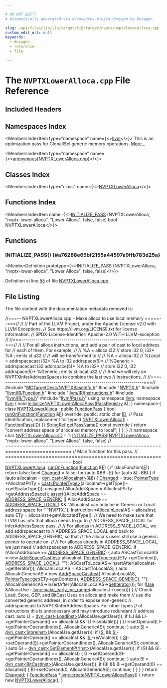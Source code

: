 ```yaml
---

# DO NOT EDIT!
# Automatically generated via docusaurus-plugin-doxygen by Doxygen.

slug: /api/files/lib/lib/target/lib/target/nvptx/nvptxloweralloca-cpp
custom_edit_url: null
keywords:
  - doxygen
  - reference
  - file

---
```





# The `NVPTXLowerAlloca.cpp` File Reference

<DoxygenPage pluginConfig={pluginConfig}>



## Included Headers

<IncludesList>
<IncludesListItem
  filePath="MCTargetDesc/NVPTXBaseInfo.h"
  permalink="/docs/api/files/lib/lib/target/lib/target/nvptx/lib/target/nvptx/mctargetdesc/nvptxbaseinfo-h"
  isLocal="true" />
<IncludesListItem
  filePath="NVPTX.h"
  permalink="/docs/api/files/lib/lib/target/lib/target/nvptx/nvptx-h"
  isLocal="true" />
<IncludesListItem
  filePath="llvm/IR/Function.h"
  permalink="/docs/api/files/include/include/llvm/include/llvm/ir/function-h"
  isLocal="true" />
<IncludesListItem
  filePath="llvm/IR/Instructions.h"
  permalink="/docs/api/files/include/include/llvm/include/llvm/ir/instructions-h"
  isLocal="true" />
<IncludesListItem
  filePath="llvm/IR/Type.h"
  permalink="/docs/api/files/include/include/llvm/include/llvm/ir/type-h"
  isLocal="true" />
<IncludesListItem
  filePath="llvm/Pass.h"
  permalink="/docs/api/files/include/include/llvm/pass-h"
  isLocal="true" />
</IncludesList>

## Namespaces Index

<MembersIndex>

<MembersIndexItem
  type="namespace"
  name={<><a href="/docs/api/namespaces/llvm">llvm</a></>}>
This is an optimization pass for GlobalISel generic memory operations. <a href="/docs/api/namespaces/llvm/#details">More...</a>
</MembersIndexItem>

<MembersIndexItem
  type="namespace"
  name={<><a href="/docs/api/namespaces/anonymous-nvptxloweralloca-cpp-">anonymous&#123;NVPTXLowerAlloca.cpp&#125;</a></>}>
</MembersIndexItem>

</MembersIndex>

## Classes Index

<MembersIndex>

<MembersIndexItem
  type="class"
  name={<><a href="/docs/api/classes/anonymous-namespace-nvptxloweralloca-cpp-/nvptxloweralloca">NVPTXLowerAlloca</a></>}>
</MembersIndexItem>

</MembersIndex>

## Functions Index

<MembersIndex>

<MembersIndexItem
  name={<><a href="#a76288e65bf2155a44597a9ffb783d25a">INITIALIZE&#95;PASS</a> (NVPTXLowerAlloca, &quot;nvptx-lower-alloca&quot;, &quot;Lower Alloca&quot;, false, false) bool NVPTXLowerAlloca</>}>
</MembersIndexItem>

</MembersIndex>


<SectionDefinition>

## Functions

### INITIALIZE&#95;PASS() {#a76288e65bf2155a44597a9ffb783d25a}

<MemberDefinition
  prototype={<>INITIALIZE&#95;PASS (NVPTXLowerAlloca, &quot;nvptx-lower-alloca&quot;, &quot;Lower Alloca&quot;, false, false)</>}>

Definition at line <a href="#l00055">55</a> of file <a href="/docs/api/files/lib/lib/target/lib/target/nvptx/nvptxloweralloca-cpp">NVPTXLowerAlloca.cpp</a>.
</MemberDefinition>

</SectionDefinition>

## File Listing

The file content with the documentation metadata removed is:

<ProgramListing>

<Link id="l00001" /><CodeLine lineNumber="1"><Highlight kind="comment">//===-- NVPTXLowerAlloca.cpp - Make alloca to use local memory =====--===//</Highlight><Highlight kind="normal"></Highlight></CodeLine>
<Link id="l00002" /><CodeLine lineNumber="2"><Highlight kind="normal"></Highlight><Highlight kind="comment">//</Highlight><Highlight kind="normal"></Highlight></CodeLine>
<Link id="l00003" /><CodeLine lineNumber="3"><Highlight kind="normal"></Highlight><Highlight kind="comment">// Part of the LLVM Project, under the Apache License v2.0 with LLVM Exceptions.</Highlight><Highlight kind="normal"></Highlight></CodeLine>
<Link id="l00004" /><CodeLine lineNumber="4"><Highlight kind="normal"></Highlight><Highlight kind="comment">// See https://llvm.org/LICENSE.txt for license information.</Highlight><Highlight kind="normal"></Highlight></CodeLine>
<Link id="l00005" /><CodeLine lineNumber="5"><Highlight kind="normal"></Highlight><Highlight kind="comment">// SPDX-License-Identifier: Apache-2.0 WITH LLVM-exception</Highlight><Highlight kind="normal"></Highlight></CodeLine>
<Link id="l00006" /><CodeLine lineNumber="6"><Highlight kind="normal"></Highlight><Highlight kind="comment">//</Highlight><Highlight kind="normal"></Highlight></CodeLine>
<Link id="l00007" /><CodeLine lineNumber="7"><Highlight kind="normal"></Highlight><Highlight kind="comment">//===----------------------------------------------------------------------===//</Highlight><Highlight kind="normal"></Highlight></CodeLine>
<Link id="l00008" /><CodeLine lineNumber="8"><Highlight kind="normal"></Highlight><Highlight kind="comment">//</Highlight><Highlight kind="normal"></Highlight></CodeLine>
<Link id="l00009" /><CodeLine lineNumber="9"><Highlight kind="normal"></Highlight><Highlight kind="comment">// For all alloca instructions, and add a pair of cast to local address for</Highlight><Highlight kind="normal"></Highlight></CodeLine>
<Link id="l00010" /><CodeLine lineNumber="10"><Highlight kind="normal"></Highlight><Highlight kind="comment">// each of them. For example,</Highlight><Highlight kind="normal"></Highlight></CodeLine>
<Link id="l00011" /><CodeLine lineNumber="11"><Highlight kind="normal"></Highlight><Highlight kind="comment">//</Highlight><Highlight kind="normal"></Highlight></CodeLine>
<Link id="l00012" /><CodeLine lineNumber="12"><Highlight kind="normal"></Highlight><Highlight kind="comment">//   %A = alloca i32</Highlight><Highlight kind="normal"></Highlight></CodeLine>
<Link id="l00013" /><CodeLine lineNumber="13"><Highlight kind="normal"></Highlight><Highlight kind="comment">//   store i32 0, i32&#42; %A ; emits st.u32</Highlight><Highlight kind="normal"></Highlight></CodeLine>
<Link id="l00014" /><CodeLine lineNumber="14"><Highlight kind="normal"></Highlight><Highlight kind="comment">//</Highlight><Highlight kind="normal"></Highlight></CodeLine>
<Link id="l00015" /><CodeLine lineNumber="15"><Highlight kind="normal"></Highlight><Highlight kind="comment">// will be transformed to</Highlight><Highlight kind="normal"></Highlight></CodeLine>
<Link id="l00016" /><CodeLine lineNumber="16"><Highlight kind="normal"></Highlight><Highlight kind="comment">//</Highlight><Highlight kind="normal"></Highlight></CodeLine>
<Link id="l00017" /><CodeLine lineNumber="17"><Highlight kind="normal"></Highlight><Highlight kind="comment">//   %A = alloca i32</Highlight><Highlight kind="normal"></Highlight></CodeLine>
<Link id="l00018" /><CodeLine lineNumber="18"><Highlight kind="normal"></Highlight><Highlight kind="comment">//   %Local = addrspacecast i32&#42; %A to i32 addrspace(5)&#42;</Highlight><Highlight kind="normal"></Highlight></CodeLine>
<Link id="l00019" /><CodeLine lineNumber="19"><Highlight kind="normal"></Highlight><Highlight kind="comment">//   %Generic = addrspacecast i32 addrspace(5)&#42; %A to i32&#42;</Highlight><Highlight kind="normal"></Highlight></CodeLine>
<Link id="l00020" /><CodeLine lineNumber="20"><Highlight kind="normal"></Highlight><Highlight kind="comment">//   store i32 0, i32 addrspace(5)&#42; %Generic ; emits st.local.u32</Highlight><Highlight kind="normal"></Highlight></CodeLine>
<Link id="l00021" /><CodeLine lineNumber="21"><Highlight kind="normal"></Highlight><Highlight kind="comment">//</Highlight><Highlight kind="normal"></Highlight></CodeLine>
<Link id="l00022" /><CodeLine lineNumber="22"><Highlight kind="normal"></Highlight><Highlight kind="comment">// And we will rely on NVPTXInferAddressSpaces to combine the last two</Highlight><Highlight kind="normal"></Highlight></CodeLine>
<Link id="l00023" /><CodeLine lineNumber="23"><Highlight kind="normal"></Highlight><Highlight kind="comment">// instructions.</Highlight><Highlight kind="normal"></Highlight></CodeLine>
<Link id="l00024" /><CodeLine lineNumber="24"><Highlight kind="normal"></Highlight><Highlight kind="comment">//</Highlight><Highlight kind="normal"></Highlight></CodeLine>
<Link id="l00025" /><CodeLine lineNumber="25"><Highlight kind="normal"></Highlight><Highlight kind="comment">//===----------------------------------------------------------------------===//</Highlight><Highlight kind="normal"></Highlight></CodeLine>
<Link id="l00026" /><CodeLine lineNumber="26"><Highlight kind="normal"></Highlight></CodeLine>
<Link id="l00027" /><CodeLine lineNumber="27"><Highlight kind="normal"></Highlight><Highlight kind="preprocessor">#include &quot;<a href="/docs/api/files/lib/lib/target/lib/target/nvptx/lib/target/nvptx/mctargetdesc/nvptxbaseinfo-h">MCTargetDesc/NVPTXBaseInfo.h</a>&quot;</Highlight><Highlight kind="normal"></Highlight></CodeLine>
<Link id="l00028" /><CodeLine lineNumber="28"><Highlight kind="normal"></Highlight><Highlight kind="preprocessor">#include &quot;<a href="/docs/api/files/lib/lib/target/lib/target/nvptx/nvptx-h">NVPTX.h</a>&quot;</Highlight><Highlight kind="normal"></Highlight></CodeLine>
<Link id="l00029" /><CodeLine lineNumber="29"><Highlight kind="normal"></Highlight><Highlight kind="preprocessor">#include &quot;<a href="/docs/api/files/include/include/llvm/include/llvm/ir/function-h">llvm/IR/Function.h</a>&quot;</Highlight><Highlight kind="normal"></Highlight></CodeLine>
<Link id="l00030" /><CodeLine lineNumber="30"><Highlight kind="normal"></Highlight><Highlight kind="preprocessor">#include &quot;<a href="/docs/api/files/include/include/llvm/include/llvm/ir/instructions-h">llvm/IR/Instructions.h</a>&quot;</Highlight><Highlight kind="normal"></Highlight></CodeLine>
<Link id="l00031" /><CodeLine lineNumber="31"><Highlight kind="normal"></Highlight><Highlight kind="preprocessor">#include &quot;<a href="/docs/api/files/include/include/llvm/include/llvm/ir/type-h">llvm/IR/Type.h</a>&quot;</Highlight><Highlight kind="normal"></Highlight></CodeLine>
<Link id="l00032" /><CodeLine lineNumber="32"><Highlight kind="normal"></Highlight><Highlight kind="preprocessor">#include &quot;<a href="/docs/api/files/include/include/llvm/pass-h">llvm/Pass.h</a>&quot;</Highlight><Highlight kind="normal"></Highlight></CodeLine>
<Link id="l00033" /><CodeLine lineNumber="33"><Highlight kind="normal"></Highlight></CodeLine>
<Link id="l00034" /><CodeLine lineNumber="34"><Highlight kind="normal"></Highlight><Highlight kind="keyword">using namespace </Highlight><Highlight kind="normal"><a href="/docs/api/namespaces/llvm">llvm</a>;</Highlight></CodeLine>
<Link id="l00035" /><CodeLine lineNumber="35"><Highlight kind="normal"></Highlight></CodeLine>
<Link id="l00036" /><CodeLine lineNumber="36"><Highlight kind="normal"></Highlight><Highlight kind="keyword">namespace </Highlight><Highlight kind="normal"><a href="/docs/api/namespaces/llvm">llvm</a> &#123;</Highlight></CodeLine>
<Link id="l00037" /><CodeLine lineNumber="37" lineLink="/docs/api/namespaces/llvm/#a0804f543b0bff508b640c8dbc4a335fe"><Highlight kind="normal"></Highlight><Highlight kind="keywordtype">void</Highlight><Highlight kind="normal"> <a href="/docs/api/namespaces/llvm/#a0804f543b0bff508b640c8dbc4a335fe">initializeNVPTXLowerAllocaPass</a>(<a href="/docs/api/classes/llvm/passregistry">PassRegistry</a> &amp;);</Highlight></CodeLine>
<Link id="l00038" /><CodeLine lineNumber="38"><Highlight kind="normal">&#125;</Highlight></CodeLine>
<Link id="l00039" /><CodeLine lineNumber="39"><Highlight kind="normal"></Highlight></CodeLine>
<Link id="l00040" /><CodeLine lineNumber="40" lineLink="/docs/api/namespaces/anonymous-nvptxloweralloca-cpp-"><Highlight kind="normal"></Highlight><Highlight kind="keyword">namespace </Highlight><Highlight kind="normal">&#123;</Highlight></CodeLine>
<Link id="l00041" /><CodeLine lineNumber="41" lineLink="/docs/api/classes/anonymous-namespace-nvptxloweralloca-cpp-/nvptxloweralloca"><Highlight kind="normal"></Highlight><Highlight kind="keyword">class </Highlight><Highlight kind="normal"><a href="/docs/api/classes/anonymous-namespace-nvptxloweralloca-cpp-/nvptxloweralloca/#aa12e42384f768a14ae202c0285914a4f">NVPTXLowerAlloca</a> : </Highlight><Highlight kind="keyword">public</Highlight><Highlight kind="normal"> <a href="/docs/api/classes/llvm/functionpass/#a7691d83e3561f781cae4ce4a01bdfa93">FunctionPass</a> &#123;</Highlight></CodeLine>
<Link id="l00042" /><CodeLine lineNumber="42"><Highlight kind="normal">  </Highlight><Highlight kind="keywordtype">bool</Highlight><Highlight kind="normal"> <a href="/docs/api/files/lib/lib/transforms/lib/transforms/utils/entryexitinstrumenter-cpp/#a3985f1f39349428d17f0d2b81ebc6349">runOnFunction</a>(<a href="/docs/api/classes/llvm/function">Function</a> &amp;<a href="/docs/api/files/lib/lib/support/md5-cpp/#a96d73bbd7af15cb1fc38c3f4a3bd82e9">F</a>) </Highlight><Highlight kind="keyword">override</Highlight><Highlight kind="normal">;</Highlight></CodeLine>
<Link id="l00043" /><CodeLine lineNumber="43"><Highlight kind="normal"></Highlight></CodeLine>
<Link id="l00044" /><CodeLine lineNumber="44"><Highlight kind="normal"></Highlight><Highlight kind="keyword">public</Highlight><Highlight kind="normal">:</Highlight></CodeLine>
<Link id="l00045" /><CodeLine lineNumber="45" lineLink="/docs/api/classes/anonymous-namespace-nvptxloweralloca-cpp-/nvptxloweralloca/#aa07bef6a4df0a35da4df8211ffe963a8"><Highlight kind="normal">  </Highlight><Highlight kind="keyword">static</Highlight><Highlight kind="normal"> </Highlight><Highlight kind="keywordtype">char</Highlight><Highlight kind="normal"> <a href="/docs/api/classes/anonymous-namespace-nvptxloweralloca-cpp-/nvptxloweralloca/#aa07bef6a4df0a35da4df8211ffe963a8">ID</a>; </Highlight><Highlight kind="comment">// Pass identification, replacement for typeid</Highlight><Highlight kind="normal"></Highlight></CodeLine>
<Link id="l00046" /><CodeLine lineNumber="46" lineLink="/docs/api/classes/anonymous-namespace-nvptxloweralloca-cpp-/nvptxloweralloca/#aa12e42384f768a14ae202c0285914a4f"><Highlight kind="normal">  <a href="/docs/api/classes/anonymous-namespace-nvptxloweralloca-cpp-/nvptxloweralloca/#aa12e42384f768a14ae202c0285914a4f">NVPTXLowerAlloca</a>() : <a href="/docs/api/classes/llvm/functionpass/#a7691d83e3561f781cae4ce4a01bdfa93">FunctionPass</a>(<a href="/docs/api/classes/anonymous-namespace-nvptxloweralloca-cpp-/nvptxloweralloca/#aa07bef6a4df0a35da4df8211ffe963a8">ID</a>) &#123;&#125;</Highlight></CodeLine>
<Link id="l00047" /><CodeLine lineNumber="47" lineLink="/docs/api/classes/anonymous-namespace-nvptxloweralloca-cpp-/nvptxloweralloca/#a53b855d0caffa1ff76b60301db0b9d62"><Highlight kind="normal">  <a href="/docs/api/classes/llvm/stringref">StringRef</a> <a href="/docs/api/classes/anonymous-namespace-nvptxloweralloca-cpp-/nvptxloweralloca/#a53b855d0caffa1ff76b60301db0b9d62">getPassName</a>()</Highlight><Highlight kind="keyword"> const override </Highlight><Highlight kind="normal">&#123;</Highlight></CodeLine>
<Link id="l00048" /><CodeLine lineNumber="48"><Highlight kind="normal">    </Highlight><Highlight kind="keywordflow">return</Highlight><Highlight kind="normal"> </Highlight><Highlight kind="stringliteral">&quot;convert address space of alloca&#39;ed memory to local&quot;</Highlight><Highlight kind="normal">;</Highlight></CodeLine>
<Link id="l00049" /><CodeLine lineNumber="49"><Highlight kind="normal">  &#125;</Highlight></CodeLine>
<Link id="l00050" /><CodeLine lineNumber="50"><Highlight kind="normal">&#125;;</Highlight></CodeLine>
<Link id="l00051" /><CodeLine lineNumber="51"><Highlight kind="normal">&#125; </Highlight><Highlight kind="comment">// namespace</Highlight><Highlight kind="normal"></Highlight></CodeLine>
<Link id="l00052" /><CodeLine lineNumber="52"><Highlight kind="normal"></Highlight></CodeLine>
<Link id="l00053" /><CodeLine lineNumber="53"><Highlight kind="normal"></Highlight><Highlight kind="keywordtype">char</Highlight><Highlight kind="normal"> <a href="/docs/api/classes/anonymous-namespace-nvptxloweralloca-cpp-/nvptxloweralloca/#aa07bef6a4df0a35da4df8211ffe963a8">NVPTXLowerAlloca::ID</a> = 1;</Highlight></CodeLine>
<Link id="l00054" /><CodeLine lineNumber="54"><Highlight kind="normal"></Highlight></CodeLine>
<Link id="l00055" /><CodeLine lineNumber="55" lineLink="#a76288e65bf2155a44597a9ffb783d25a"><Highlight kind="normal"><a href="/docs/api/files/include/include/llvm/passsupport-h/#af807c9595d50b45c0008924c4679c85c">INITIALIZE&#95;PASS</a>(<a href="/docs/api/classes/anonymous-namespace-nvptxloweralloca-cpp-/nvptxloweralloca/#aa12e42384f768a14ae202c0285914a4f">NVPTXLowerAlloca</a>, </Highlight><Highlight kind="stringliteral">&quot;nvptx-lower-alloca&quot;</Highlight><Highlight kind="normal">, </Highlight><Highlight kind="stringliteral">&quot;Lower Alloca&quot;</Highlight><Highlight kind="normal">, </Highlight><Highlight kind="keyword">false</Highlight><Highlight kind="normal">,</Highlight></CodeLine>
<Link id="l00056" /><CodeLine lineNumber="56"><Highlight kind="normal">                </Highlight><Highlight kind="keyword">false</Highlight><Highlight kind="normal">)</Highlight></CodeLine>
<Link id="l00057" /><CodeLine lineNumber="57"><Highlight kind="normal"></Highlight></CodeLine>
<Link id="l00058" /><CodeLine lineNumber="58"><Highlight kind="normal"></Highlight><Highlight kind="comment">// =============================================================================</Highlight><Highlight kind="normal"></Highlight></CodeLine>
<Link id="l00059" /><CodeLine lineNumber="59"><Highlight kind="normal"></Highlight><Highlight kind="comment">// Main function for this pass.</Highlight><Highlight kind="normal"></Highlight></CodeLine>
<Link id="l00060" /><CodeLine lineNumber="60"><Highlight kind="normal"></Highlight><Highlight kind="comment">// =============================================================================</Highlight><Highlight kind="normal"></Highlight></CodeLine>
<Link id="l00061" /><CodeLine lineNumber="61"><Highlight kind="normal">bool <a href="/docs/api/classes/anonymous-namespace-nvptxloweralloca-cpp-/nvptxloweralloca/#aa12e42384f768a14ae202c0285914a4f">NVPTXLowerAlloca</a>::<a href="/docs/api/files/lib/lib/transforms/lib/transforms/utils/entryexitinstrumenter-cpp/#a3985f1f39349428d17f0d2b81ebc6349">runOnFunction</a>(<a href="/docs/api/classes/llvm/function">Function</a> &amp;<a href="/docs/api/files/lib/lib/support/md5-cpp/#a96d73bbd7af15cb1fc38c3f4a3bd82e9">F</a>) &#123;</Highlight></CodeLine>
<Link id="l00062" /><CodeLine lineNumber="62"><Highlight kind="normal">  </Highlight><Highlight kind="keywordflow">if</Highlight><Highlight kind="normal"> (skipFunction(<a href="/docs/api/files/lib/lib/support/md5-cpp/#a96d73bbd7af15cb1fc38c3f4a3bd82e9">F</a>))</Highlight></CodeLine>
<Link id="l00063" /><CodeLine lineNumber="63"><Highlight kind="normal">    </Highlight><Highlight kind="keywordflow">return</Highlight><Highlight kind="normal"> </Highlight><Highlight kind="keyword">false</Highlight><Highlight kind="normal">;</Highlight></CodeLine>
<Link id="l00064" /><CodeLine lineNumber="64"><Highlight kind="normal"></Highlight></CodeLine>
<Link id="l00065" /><CodeLine lineNumber="65"><Highlight kind="normal">  </Highlight><Highlight kind="keywordtype">bool</Highlight><Highlight kind="normal"> <a href="/docs/api/groups/arcopt/#gaa57b1a4e6a1c79233913139635169cf1">Changed</a> = </Highlight><Highlight kind="keyword">false</Highlight><Highlight kind="normal">;</Highlight></CodeLine>
<Link id="l00066" /><CodeLine lineNumber="66"><Highlight kind="normal">  </Highlight><Highlight kind="keywordflow">for</Highlight><Highlight kind="normal"> (</Highlight><Highlight kind="keyword">auto</Highlight><Highlight kind="normal"> &amp;BB : <a href="/docs/api/files/lib/lib/support/md5-cpp/#a96d73bbd7af15cb1fc38c3f4a3bd82e9">F</a>)</Highlight></CodeLine>
<Link id="l00067" /><CodeLine lineNumber="67"><Highlight kind="normal">    </Highlight><Highlight kind="keywordflow">for</Highlight><Highlight kind="normal"> (</Highlight><Highlight kind="keyword">auto</Highlight><Highlight kind="normal"> &amp;<a href="/docs/api/files/lib/lib/support/md5-cpp/#ac0eafdc9ee161b71e7af98af736952fd">I</a> : BB) &#123;</Highlight></CodeLine>
<Link id="l00068" /><CodeLine lineNumber="68"><Highlight kind="normal">      </Highlight><Highlight kind="keywordflow">if</Highlight><Highlight kind="normal"> (</Highlight><Highlight kind="keyword">auto</Highlight><Highlight kind="normal"> allocaInst = <a href="/docs/api/namespaces/llvm/#a22eeee01734061ac1b31ccd994c49eef">dyn&#95;cast&lt;AllocaInst&gt;</a>(&amp;<a href="/docs/api/files/lib/lib/support/md5-cpp/#ac0eafdc9ee161b71e7af98af736952fd">I</a>)) &#123;</Highlight></CodeLine>
<Link id="l00069" /><CodeLine lineNumber="69"><Highlight kind="normal">        <a href="/docs/api/groups/arcopt/#gaa57b1a4e6a1c79233913139635169cf1">Changed</a> = </Highlight><Highlight kind="keyword">true</Highlight><Highlight kind="normal">;</Highlight></CodeLine>
<Link id="l00070" /><CodeLine lineNumber="70"><Highlight kind="normal"></Highlight></CodeLine>
<Link id="l00071" /><CodeLine lineNumber="71"><Highlight kind="normal">        <a href="/docs/api/classes/pointertype">PointerType</a> &#42;AllocInstPtrTy =</Highlight></CodeLine>
<Link id="l00072" /><CodeLine lineNumber="72"><Highlight kind="normal">            <a href="/docs/api/namespaces/llvm/#ac4fc845f5ed92de63cd4474f128f5fc5">cast&lt;PointerType&gt;</a>(allocaInst-&gt;getType()-&gt;getScalarType());</Highlight></CodeLine>
<Link id="l00073" /><CodeLine lineNumber="73"><Highlight kind="normal">        </Highlight><Highlight kind="keywordtype">unsigned</Highlight><Highlight kind="normal"> AllocAddrSpace = AllocInstPtrTy-&gt;getAddressSpace();</Highlight></CodeLine>
<Link id="l00074" /><CodeLine lineNumber="74"><Highlight kind="normal">        <a href="/docs/api/files/lib/lib/target/lib/target/amdgpu/silowercontrolflow-cpp/#a4868c5d81c5ccc98c47aeab6244346a0">assert</a>((AllocAddrSpace == <a href="/docs/api/namespaces/llvm/nvptxas/#ad7d00b71af84502be65ae2de3f8d91dca6c5cbbdf5d30037891306aa6f4924861">ADDRESS&#95;SPACE&#95;GENERIC</a> ||</Highlight></CodeLine>
<Link id="l00075" /><CodeLine lineNumber="75"><Highlight kind="normal">                AllocAddrSpace == <a href="/docs/api/namespaces/llvm/nvptxas/#ad7d00b71af84502be65ae2de3f8d91dca5422550a7a085ef37ff834c019121b9b">ADDRESS&#95;SPACE&#95;LOCAL</a>) &amp;&amp;</Highlight></CodeLine>
<Link id="l00076" /><CodeLine lineNumber="76"><Highlight kind="normal">               </Highlight><Highlight kind="stringliteral">&quot;AllocaInst can only be in Generic or Local address space for &quot;</Highlight><Highlight kind="normal"></Highlight></CodeLine>
<Link id="l00077" /><CodeLine lineNumber="77"><Highlight kind="normal">               </Highlight><Highlight kind="stringliteral">&quot;NVPTX.&quot;</Highlight><Highlight kind="normal">);</Highlight></CodeLine>
<Link id="l00078" /><CodeLine lineNumber="78"><Highlight kind="normal"></Highlight></CodeLine>
<Link id="l00079" /><CodeLine lineNumber="79"><Highlight kind="normal">        <a href="/docs/api/classes/llvm/instruction">Instruction</a> &#42;AllocaInLocalAS = allocaInst;</Highlight></CodeLine>
<Link id="l00080" /><CodeLine lineNumber="80"><Highlight kind="normal">        </Highlight><Highlight kind="keyword">auto</Highlight><Highlight kind="normal"> ETy = allocaInst-&gt;getAllocatedType();</Highlight></CodeLine>
<Link id="l00081" /><CodeLine lineNumber="81"><Highlight kind="normal"></Highlight></CodeLine>
<Link id="l00082" /><CodeLine lineNumber="82"><Highlight kind="normal">        </Highlight><Highlight kind="comment">// We need to make sure that LLVM has info that alloca needs to go to</Highlight><Highlight kind="normal"></Highlight></CodeLine>
<Link id="l00083" /><CodeLine lineNumber="83"><Highlight kind="normal">        </Highlight><Highlight kind="comment">// ADDRESS&#95;SPACE&#95;LOCAL for InferAddressSpace pass.</Highlight><Highlight kind="normal"></Highlight></CodeLine>
<Link id="l00084" /><CodeLine lineNumber="84"><Highlight kind="normal">        </Highlight><Highlight kind="comment">//</Highlight><Highlight kind="normal"></Highlight></CodeLine>
<Link id="l00085" /><CodeLine lineNumber="85"><Highlight kind="normal">        </Highlight><Highlight kind="comment">// For allocas in ADDRESS&#95;SPACE&#95;LOCAL, we add addrspacecast to</Highlight><Highlight kind="normal"></Highlight></CodeLine>
<Link id="l00086" /><CodeLine lineNumber="86"><Highlight kind="normal">        </Highlight><Highlight kind="comment">// ADDRESS&#95;SPACE&#95;LOCAL and back to ADDRESS&#95;SPACE&#95;GENERIC, so that</Highlight><Highlight kind="normal"></Highlight></CodeLine>
<Link id="l00087" /><CodeLine lineNumber="87"><Highlight kind="normal">        </Highlight><Highlight kind="comment">// the alloca&#39;s users still use a generic pointer to operate on.</Highlight><Highlight kind="normal"></Highlight></CodeLine>
<Link id="l00088" /><CodeLine lineNumber="88"><Highlight kind="normal">        </Highlight><Highlight kind="comment">//</Highlight><Highlight kind="normal"></Highlight></CodeLine>
<Link id="l00089" /><CodeLine lineNumber="89"><Highlight kind="normal">        </Highlight><Highlight kind="comment">// For allocas already in ADDRESS&#95;SPACE&#95;LOCAL, we just need</Highlight><Highlight kind="normal"></Highlight></CodeLine>
<Link id="l00090" /><CodeLine lineNumber="90"><Highlight kind="normal">        </Highlight><Highlight kind="comment">// addrspacecast to ADDRESS&#95;SPACE&#95;GENERIC.</Highlight><Highlight kind="normal"></Highlight></CodeLine>
<Link id="l00091" /><CodeLine lineNumber="91"><Highlight kind="normal">        </Highlight><Highlight kind="keywordflow">if</Highlight><Highlight kind="normal"> (AllocAddrSpace == <a href="/docs/api/namespaces/llvm/nvptxas/#ad7d00b71af84502be65ae2de3f8d91dca6c5cbbdf5d30037891306aa6f4924861">ADDRESS&#95;SPACE&#95;GENERIC</a>) &#123;</Highlight></CodeLine>
<Link id="l00092" /><CodeLine lineNumber="92"><Highlight kind="normal">          </Highlight><Highlight kind="keyword">auto</Highlight><Highlight kind="normal"> ASCastToLocalAS = </Highlight><Highlight kind="keyword">new</Highlight><Highlight kind="normal"> <a href="/docs/api/classes/llvm/addrspacecastinst">AddrSpaceCastInst</a>(</Highlight></CodeLine>
<Link id="l00093" /><CodeLine lineNumber="93"><Highlight kind="normal">              allocaInst,</Highlight></CodeLine>
<Link id="l00094" /><CodeLine lineNumber="94"><Highlight kind="normal">              <a href="/docs/api/classes/llvm/pointertype/#a8d7f800be5fd53dcfcdcbdc6fd9ccfe3">PointerType::get</a>(ETy-&gt;getContext(), <a href="/docs/api/namespaces/llvm/nvptxas/#ad7d00b71af84502be65ae2de3f8d91dca5422550a7a085ef37ff834c019121b9b">ADDRESS&#95;SPACE&#95;LOCAL</a>), </Highlight><Highlight kind="stringliteral">&quot;&quot;</Highlight><Highlight kind="normal">);</Highlight></CodeLine>
<Link id="l00095" /><CodeLine lineNumber="95"><Highlight kind="normal">          ASCastToLocalAS-&gt;insertAfter(allocaInst-&gt;getIterator());</Highlight></CodeLine>
<Link id="l00096" /><CodeLine lineNumber="96"><Highlight kind="normal">          AllocaInLocalAS = ASCastToLocalAS;</Highlight></CodeLine>
<Link id="l00097" /><CodeLine lineNumber="97"><Highlight kind="normal">        &#125;</Highlight></CodeLine>
<Link id="l00098" /><CodeLine lineNumber="98"><Highlight kind="normal"></Highlight></CodeLine>
<Link id="l00099" /><CodeLine lineNumber="99"><Highlight kind="normal">        </Highlight><Highlight kind="keyword">auto</Highlight><Highlight kind="normal"> AllocaInGenericAS = </Highlight><Highlight kind="keyword">new</Highlight><Highlight kind="normal"> <a href="/docs/api/classes/llvm/addrspacecastinst">AddrSpaceCastInst</a>(</Highlight></CodeLine>
<Link id="l00100" /><CodeLine lineNumber="100"><Highlight kind="normal">            AllocaInLocalAS,</Highlight></CodeLine>
<Link id="l00101" /><CodeLine lineNumber="101"><Highlight kind="normal">            <a href="/docs/api/classes/llvm/pointertype/#a8d7f800be5fd53dcfcdcbdc6fd9ccfe3">PointerType::get</a>(ETy-&gt;getContext(), <a href="/docs/api/namespaces/llvm/nvptxas/#ad7d00b71af84502be65ae2de3f8d91dca6c5cbbdf5d30037891306aa6f4924861">ADDRESS&#95;SPACE&#95;GENERIC</a>), </Highlight><Highlight kind="stringliteral">&quot;&quot;</Highlight><Highlight kind="normal">);</Highlight></CodeLine>
<Link id="l00102" /><CodeLine lineNumber="102"><Highlight kind="normal">        AllocaInGenericAS-&gt;insertAfter(AllocaInLocalAS-&gt;<a href="/docs/api/classes/llvm/ilist-node-impl/#af719fc783be6589465137d997701a432">getIterator</a>());</Highlight></CodeLine>
<Link id="l00103" /><CodeLine lineNumber="103"><Highlight kind="normal"></Highlight></CodeLine>
<Link id="l00104" /><CodeLine lineNumber="104"><Highlight kind="normal">        </Highlight><Highlight kind="keywordflow">for</Highlight><Highlight kind="normal"> (<a href="/docs/api/classes/llvm/use">Use</a> &amp;AllocaUse : <a href="/docs/api/namespaces/llvm/#a3d2cdc4a0db233678e7141c9d6ea3419">llvm::make&#95;early&#95;inc&#95;range</a>(allocaInst-&gt;uses())) &#123;</Highlight></CodeLine>
<Link id="l00105" /><CodeLine lineNumber="105"><Highlight kind="normal">          </Highlight><Highlight kind="comment">// Check Load, Store, GEP, and BitCast Uses on alloca and make them</Highlight><Highlight kind="normal"></Highlight></CodeLine>
<Link id="l00106" /><CodeLine lineNumber="106"><Highlight kind="normal">          </Highlight><Highlight kind="comment">// use the converted generic address, in order to expose non-generic</Highlight><Highlight kind="normal"></Highlight></CodeLine>
<Link id="l00107" /><CodeLine lineNumber="107"><Highlight kind="normal">          </Highlight><Highlight kind="comment">// addrspacecast to NVPTXInferAddressSpaces. For other types</Highlight><Highlight kind="normal"></Highlight></CodeLine>
<Link id="l00108" /><CodeLine lineNumber="108"><Highlight kind="normal">          </Highlight><Highlight kind="comment">// of instructions this is unnecessary and may introduce redundant</Highlight><Highlight kind="normal"></Highlight></CodeLine>
<Link id="l00109" /><CodeLine lineNumber="109"><Highlight kind="normal">          </Highlight><Highlight kind="comment">// address cast.</Highlight><Highlight kind="normal"></Highlight></CodeLine>
<Link id="l00110" /><CodeLine lineNumber="110"><Highlight kind="normal">          </Highlight><Highlight kind="keyword">auto</Highlight><Highlight kind="normal"> LI = <a href="/docs/api/namespaces/llvm/#a22eeee01734061ac1b31ccd994c49eef">dyn&#95;cast&lt;LoadInst&gt;</a>(AllocaUse.getUser());</Highlight></CodeLine>
<Link id="l00111" /><CodeLine lineNumber="111"><Highlight kind="normal">          </Highlight><Highlight kind="keywordflow">if</Highlight><Highlight kind="normal"> (LI &amp;&amp; LI-&gt;getPointerOperand() == allocaInst &amp;&amp;</Highlight></CodeLine>
<Link id="l00112" /><CodeLine lineNumber="112"><Highlight kind="normal">              !LI-&gt;isVolatile()) &#123;</Highlight></CodeLine>
<Link id="l00113" /><CodeLine lineNumber="113"><Highlight kind="normal">            LI-&gt;setOperand(LI-&gt;getPointerOperandIndex(), AllocaInGenericAS);</Highlight></CodeLine>
<Link id="l00114" /><CodeLine lineNumber="114"><Highlight kind="normal">            </Highlight><Highlight kind="keywordflow">continue</Highlight><Highlight kind="normal">;</Highlight></CodeLine>
<Link id="l00115" /><CodeLine lineNumber="115"><Highlight kind="normal">          &#125;</Highlight></CodeLine>
<Link id="l00116" /><CodeLine lineNumber="116"><Highlight kind="normal">          </Highlight><Highlight kind="keyword">auto</Highlight><Highlight kind="normal"> <a href="/docs/api/namespaces/llvm/si">SI</a> = <a href="/docs/api/namespaces/llvm/#a22eeee01734061ac1b31ccd994c49eef">dyn&#95;cast&lt;StoreInst&gt;</a>(AllocaUse.getUser());</Highlight></CodeLine>
<Link id="l00117" /><CodeLine lineNumber="117"><Highlight kind="normal">          </Highlight><Highlight kind="keywordflow">if</Highlight><Highlight kind="normal"> (<a href="/docs/api/namespaces/llvm/si">SI</a> &amp;&amp; <a href="/docs/api/namespaces/llvm/si">SI</a>-&gt;getPointerOperand() == allocaInst &amp;&amp;</Highlight></CodeLine>
<Link id="l00118" /><CodeLine lineNumber="118"><Highlight kind="normal">              !<a href="/docs/api/namespaces/llvm/si">SI</a>-&gt;isVolatile()) &#123;</Highlight></CodeLine>
<Link id="l00119" /><CodeLine lineNumber="119"><Highlight kind="normal">            <a href="/docs/api/namespaces/llvm/si">SI</a>-&gt;setOperand(<a href="/docs/api/namespaces/llvm/si">SI</a>-&gt;getPointerOperandIndex(), AllocaInGenericAS);</Highlight></CodeLine>
<Link id="l00120" /><CodeLine lineNumber="120"><Highlight kind="normal">            </Highlight><Highlight kind="keywordflow">continue</Highlight><Highlight kind="normal">;</Highlight></CodeLine>
<Link id="l00121" /><CodeLine lineNumber="121"><Highlight kind="normal">          &#125;</Highlight></CodeLine>
<Link id="l00122" /><CodeLine lineNumber="122"><Highlight kind="normal">          </Highlight><Highlight kind="keyword">auto</Highlight><Highlight kind="normal"> GI = <a href="/docs/api/namespaces/llvm/#a22eeee01734061ac1b31ccd994c49eef">dyn&#95;cast&lt;GetElementPtrInst&gt;</a>(AllocaUse.getUser());</Highlight></CodeLine>
<Link id="l00123" /><CodeLine lineNumber="123"><Highlight kind="normal">          </Highlight><Highlight kind="keywordflow">if</Highlight><Highlight kind="normal"> (GI &amp;&amp; GI-&gt;getPointerOperand() == allocaInst) &#123;</Highlight></CodeLine>
<Link id="l00124" /><CodeLine lineNumber="124"><Highlight kind="normal">            GI-&gt;setOperand(GI-&gt;getPointerOperandIndex(), AllocaInGenericAS);</Highlight></CodeLine>
<Link id="l00125" /><CodeLine lineNumber="125"><Highlight kind="normal">            </Highlight><Highlight kind="keywordflow">continue</Highlight><Highlight kind="normal">;</Highlight></CodeLine>
<Link id="l00126" /><CodeLine lineNumber="126"><Highlight kind="normal">          &#125;</Highlight></CodeLine>
<Link id="l00127" /><CodeLine lineNumber="127"><Highlight kind="normal">          </Highlight><Highlight kind="keyword">auto</Highlight><Highlight kind="normal"> BI = <a href="/docs/api/namespaces/llvm/#a22eeee01734061ac1b31ccd994c49eef">dyn&#95;cast&lt;BitCastInst&gt;</a>(AllocaUse.getUser());</Highlight></CodeLine>
<Link id="l00128" /><CodeLine lineNumber="128"><Highlight kind="normal">          </Highlight><Highlight kind="keywordflow">if</Highlight><Highlight kind="normal"> (BI &amp;&amp; BI-&gt;getOperand(0) == allocaInst) &#123;</Highlight></CodeLine>
<Link id="l00129" /><CodeLine lineNumber="129"><Highlight kind="normal">            BI-&gt;setOperand(0, AllocaInGenericAS);</Highlight></CodeLine>
<Link id="l00130" /><CodeLine lineNumber="130"><Highlight kind="normal">            </Highlight><Highlight kind="keywordflow">continue</Highlight><Highlight kind="normal">;</Highlight></CodeLine>
<Link id="l00131" /><CodeLine lineNumber="131"><Highlight kind="normal">          &#125;</Highlight></CodeLine>
<Link id="l00132" /><CodeLine lineNumber="132"><Highlight kind="normal">        &#125;</Highlight></CodeLine>
<Link id="l00133" /><CodeLine lineNumber="133"><Highlight kind="normal">      &#125;</Highlight></CodeLine>
<Link id="l00134" /><CodeLine lineNumber="134"><Highlight kind="normal">    &#125;</Highlight></CodeLine>
<Link id="l00135" /><CodeLine lineNumber="135"><Highlight kind="normal">  </Highlight><Highlight kind="keywordflow">return</Highlight><Highlight kind="normal"> <a href="/docs/api/groups/arcopt/#gaa57b1a4e6a1c79233913139635169cf1">Changed</a>;</Highlight></CodeLine>
<Link id="l00136" /><CodeLine lineNumber="136"><Highlight kind="normal">&#125;</Highlight></CodeLine>
<Link id="l00137" /><CodeLine lineNumber="137"><Highlight kind="normal"></Highlight></CodeLine>
<Link id="l00138" /><CodeLine lineNumber="138" lineLink="/docs/api/namespaces/llvm/#a709c375197419e13ca0421355aaa1405"><Highlight kind="normal"><a href="/docs/api/classes/llvm/functionpass">FunctionPass</a> &#42;<a href="/docs/api/namespaces/llvm/#a709c375197419e13ca0421355aaa1405">llvm::createNVPTXLowerAllocaPass</a>() &#123;</Highlight></CodeLine>
<Link id="l00139" /><CodeLine lineNumber="139"><Highlight kind="normal">  </Highlight><Highlight kind="keywordflow">return</Highlight><Highlight kind="normal"> </Highlight><Highlight kind="keyword">new</Highlight><Highlight kind="normal"> <a href="/docs/api/classes/anonymous-namespace-nvptxloweralloca-cpp-/nvptxloweralloca/#aa12e42384f768a14ae202c0285914a4f">NVPTXLowerAlloca</a>();</Highlight></CodeLine>
<Link id="l00140" /><CodeLine lineNumber="140"><Highlight kind="normal">&#125;</Highlight></CodeLine>

</ProgramListing>


</DoxygenPage>
